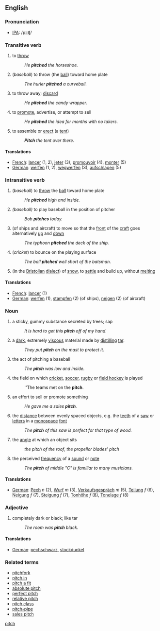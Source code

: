 ==English==
=== Pronunciation ===
* [[IPA]]: /pɪːʧ/

=== Transitive verb ===
# to [[throw]]
#: ''He '''pitched''' the horseshoe.''
# (''baseball'') to throw (the [[ball]]) toward home plate
#: ''The hurler '''pitched''' a curveball.''
# to throw away; [[discard]]
#: ''He '''pitched''' the candy wrapper.''
# to [[promote]], advertise, or attempt to sell
#: ''He '''pitched''' the idea for months with no takers.''  
# to assemble or [[erect]] (a [[tent]]) 
#:'' '''Pitch''' the tent over there.''

====Translations====
*[[French]]: [[lancer]] (1, 2), [[jeter]] (3), [[promouvoir]] (4), [[monter]] (5)
*[[German]]: [[werfen]] (1, 2), [[wegwerfen]] (3), [[aufschlagen]] (5)

=== Intransitive verb ===
# (''baseball'') to [[throw]] the [[ball]] toward home plate
#: ''He '''pitched''' high and inside.''
# ''(baseball)'' to play baseball in the position of pitcher
#: ''Bob '''pitches''' today.''
# (of ships and aircraft) to move so that the [[front]] of the [[craft]] goes alternatively [[up]] and [[down]]
#: ''The typhoon '''pitched''' the deck of the ship.''
# (''cricket'') to bounce on the playing surface
#: ''The ball '''pitched''' well short of the batsman.''
# (in the [[Bristolian]] [[dialect]]) of [[snow]], to [[settle]] and build up, without [[melt]]ing

====Translations====
*[[French]]: [[lancer]] (1)
*[[German]]: [[werfen]] (1), [[stampfen]] (2) (of ships), [[neigen]] (2) (of aircraft)

=== Noun ===
# a sticky, gummy substance secreted by trees; sap 
#: ''It is hard to get this '''pitch''' off of my hand.''
# a [[dark]], extremely [[viscous]] material made by [[distill]]ing [[tar]].
#: ''They put '''pitch''' on the mast to protect it.''
# the act of pitching a baseball
#: ''The '''pitch''' was low and inside.''
# the field on which [[cricket]], [[soccer]], [[rugby]] or [[field hockey]] is played
#: ''The teams met on the '''pitch'''.
# an effort to sell or promote something 
#: ''He gave me a sales '''pitch'''.''
# the [[distance]] between evenly spaced objects, e.g. the [[teeth]] of a [[saw]] or [[letters]] in a [[monospace]] [[font]]
#: ''The '''pitch''' of this saw is perfect for that type of wood.''
# the [[angle]] at which an object sits
#: ''the pitch of the roof'', ''the propellor blades' pitch''
# the perceived [[frequency]] of a [[sound]] or [[note]]
#: ''The '''pitch''' of middle "C" is familiar to many musicians.''

====Translations====
*[[German]]: [[Pech]] ''n'' (2), [[Wurf]] ''m'' (3), [[Verkaufsgespräch]] ''m'' (5), [[Teilung]] ''f'' (6), [[Neigung]] ''f'' (7), [[Steigung]] ''f'' (7), [[Tonhöhe]] ''f'' (8), [[Tonelage]] ''f'' (8)

=== Adjective ===
# completely dark or black; like tar
#: ''The room was '''pitch''' black.''

====Translations====
*[[German]]: [[pechschwarz]], [[stockdunkel]]

=== Related terms ===
*[[pitchfork]]
*[[pitch in]]
*[[pitch a fit]]
*[[absolute pitch]]
*[[perfect pitch]]
*[[relative pitch]]
*[[pitch class]]
*[[pitch-pipe]]
*[[sales pitch]]

[[Category:Baseball|pitch]]